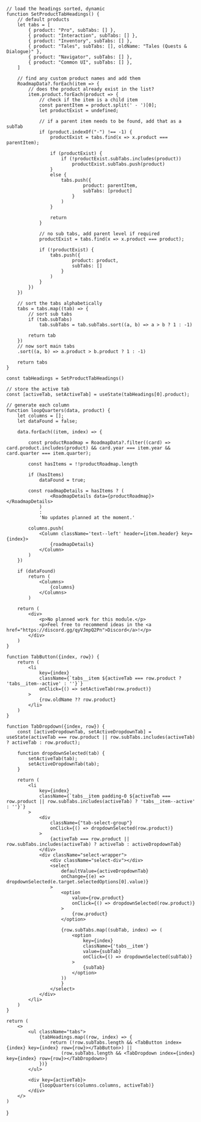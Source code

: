 

    // load the headings sorted, dynamic
    function SetProductTabHeadings() {
        // default products
        let tabs = [
            { product: "Pro", subTabs: [] },
            { product: "Interaction", subTabs: [] },
            { product: "Inventory", subTabs: [] },
            { product: "Tales", subTabs: [], oldName: "Tales (Quests & Dialogue)" },
            { product: "Navigator", subTabs: [] },
            { product: "Common UI", subTabs: [] },
        ]

        // find any custom product names and add them
        RoadmapData?.forEach(item => {
            // does the product already exist in the list?
            item.product.forEach(product => {
                // check if the item is a child item
                const parentItem = product.split(' - ')[0];
                let productExist = undefined;

                // if a parent item needs to be found, add that as a subTab
                if (product.indexOf("-") !== -1) {
                    productExist = tabs.find(x => x.product === parentItem);

                    if (productExist) {
                        if (!productExist.subTabs.includes(product))
                            productExist.subTabs.push(product)
                    }
                    else {
                        tabs.push({
                                product: parentItem,
                                subTabs: [product]
                            }
                        )
                    }

                    return
                }

                // no sub tabs, add parent level if required
                productExist = tabs.find(x => x.product === product);

                if (!productExist) {
                    tabs.push({
                            product: product,
                            subTabs: []
                        }
                    )
                }
            })
        })

        // sort the tabs alphabetically
        tabs = tabs.map((tab) => {
            // sort sub tabs
            if (tab.subTabs)
                tab.subTabs = tab.subTabs.sort((a, b) => a > b ? 1 : -1)

            return tab
        })
        // now sort main tabs
        .sort((a, b) => a.product > b.product ? 1 : -1)

        return tabs
    }

    const tabHeadings = SetProductTabHeadings()

    // store the active tab
    const [activeTab, setActiveTab] = useState(tabHeadings[0].product);

    // generate each column
    function loopQuarters(data, product) {
        let columns = [];
        let dataFound = false;

        data.forEach((item, index) => {

            const productRoadmap = RoadmapData?.filter((card) => card.product.includes(product) && card.year === item.year && card.quarter === item.quarter);

            const hasItems = !!productRoadmap.length

            if (hasItems)
                dataFound = true;

            const roadmapDetails = hasItems ? (
                    <RoadmapDetails data={productRoadmap}></RoadmapDetails>
                )
                :
                'No updates planned at the moment.'

            columns.push(
                <Column className='text--left' header={item.header} key={index}>
                    {roadmapDetails}
                </Column>
            )
        })

        if (dataFound)
            return (
                <Columns>
                    {columns}
                </Columns>
            )

        return (
            <div>
                <p>No planned work for this module.</p>
                <p>Feel free to recommend ideas in the <a href="https://discord.gg/qyVJmpQ2Pn">Discord</a>!</p>
            </div>
        )
    }

    function TabButton({index, row}) {
        return (
            <li
                key={index}
                className={`tabs__item ${activeTab === row.product ? 'tabs__item--active' : ''}`}
                onClick={() => setActiveTab(row.product)}
            >
                {row.oldName ?? row.product}
            </li>
        )
    }

    function TabDropdown({index, row}) {
        const [activeDropdownTab, setActiveDropdownTab] = useState(activeTab === row.product || row.subTabs.includes(activeTab) ? activeTab : row.product);

        function dropdownSelected(tab) {
            setActiveTab(tab);
            setActiveDropdownTab(tab);
        }

        return (
            <li
                key={index}
                className={`tabs__item padding-0 ${activeTab === row.product || row.subTabs.includes(activeTab) ? 'tabs__item--active' : ''}`}
            >
                <div
                    className={"tab-select-group"}
                    onClick={() => dropdownSelected(row.product)}
                >
                    {activeTab === row.product || row.subTabs.includes(activeTab) ? activeTab : activeDropdownTab}
                </div>
                <div className="select-wrapper">
                    <div className="select-div"></div>
                    <select
                        defaultValue={activeDropdownTab}
                        onChange={(e) => dropdownSelected(e.target.selectedOptions[0].value)}
                    >
                        <option
                            value={row.product}
                            onClick={() => dropdownSelected(row.product)}
                        >
                            {row.product}
                        </option>

                        {row.subTabs.map((subTab, index) => (
                            <option
                                key={index}
                                className={'tabs__item'}
                                value={subTab}
                                onClick={() => dropdownSelected(subTab)}
                            >
                                {subTab}
                            </option>
                        ))
                        }
                    </select>
                </div>
            </li>
        )
    }

    return (
        <>
            <ul className="tabs">
                {tabHeadings.map((row, index) => {
                    return (!row.subTabs.length && <TabButton index={index} key={index} row={row}></TabButton>) ||
                        (row.subTabs.length && <TabDropdown index={index} key={index} row={row}></TabDropdown>)
                })}
            </ul>

            <div key={activeTab}>
                {loopQuarters(columns.columns, activeTab)}
            </div>
        </>
    )
}

<Tabs columns={props.columns}></Tabs>